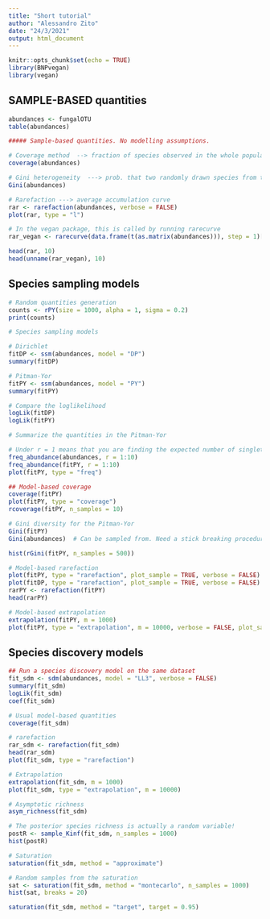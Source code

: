 ```yaml
---
title: "Short tutorial"
author: "Alessandro Zito"
date: "24/3/2021"
output: html_document
---
```


```r
knitr::opts_chunk$set(echo = TRUE)
library(BNPvegan)
library(vegan)
```

## SAMPLE-BASED quantities
```r
abundances <- fungalOTU
table(abundances)
```

```r
##### Sample-based quantities. No modelling assumptions. 

# Coverage method  --> fraction of species observed in the whole population
coverage(abundances)

# Gini heterogeneity  ---> prob. that two randomly drawn species from the pop. are equal.
Gini(abundances)

# Rarefaction ---> average accumulation curve
rar <- rarefaction(abundances, verbose = FALSE) 
plot(rar, type = "l")

# In the vegan package, this is called by running rarecurve
rar_vegan <- rarecurve(data.frame(t(as.matrix(abundances))), step = 1)[[1]]

head(rar, 10)
head(unname(rar_vegan), 10)
```

## Species sampling models
```r
# Random quantities generation
counts <- rPY(size = 1000, alpha = 1, sigma = 0.2)
print(counts)
```


```r
# Species sampling models

# Dirichlet 
fitDP <- ssm(abundances, model = "DP")
summary(fitDP)

# Pitman-Yor
fitPY <- ssm(abundances, model = "PY")
summary(fitPY)

# Compare the loglikelihood 
logLik(fitDP)
logLik(fitPY)
```

```r
# Summarize the quantities in the Pitman-Yor

# Under r = 1 means that you are finding the expected number of singletons in the model
freq_abundance(abundances, r = 1:10)
freq_abundance(fitPY, r = 1:10)
plot(fitPY, type = "freq")
```

```r
## Model-based coverage
coverage(fitPY)
plot(fitPY, type = "coverage")
rcoverage(fitPY, n_samples = 10)
```

```r
# Gini diversity for the Pitman-Yor
Gini(fitPY)
Gini(abundances)  # Can be sampled from. Need a stick breaking procedure. 

hist(rGini(fitPY, n_samples = 500))
```

```r
# Model-based rarefaction 
plot(fitPY, type = "rarefaction", plot_sample = TRUE, verbose = FALSE)
plot(fitDP, type = "rarefaction", plot_sample = TRUE, verbose = FALSE)
rarPY <- rarefaction(fitPY)
head(rarPY)
```
```r
# Model-based extrapolation
extrapolation(fitPY, m = 1000)
plot(fitPY, type = "extrapolation", m = 10000, verbose = FALSE, plot_sample = TRUE)
```

## Species discovery models
```r
## Run a species discovery model on the same dataset
fit_sdm <- sdm(abundances, model = "LL3", verbose = FALSE)
summary(fit_sdm)
logLik(fit_sdm)
coef(fit_sdm)
```

```r
# Usual model-based quantities
coverage(fit_sdm)

# rarefaction
rar_sdm <- rarefaction(fit_sdm)
head(rar_sdm)
plot(fit_sdm, type = "rarefaction")

# Extrapolation
extrapolation(fit_sdm, m = 1000)
plot(fit_sdm, type = "extrapolation", m = 10000)

# Asymptotic richness
asym_richness(fit_sdm)
```

```r
# The posterior species richness is actually a random variable!
postR <- sample_Kinf(fit_sdm, n_samples = 1000)
hist(postR)
```
```r
# Saturation
saturation(fit_sdm, method = "approximate")

# Random samples from the saturation
sat <- saturation(fit_sdm, method = "montecarlo", n_samples = 1000)
hist(sat, breaks = 20)
```

```r
saturation(fit_sdm, method = "target", target = 0.95)
```

